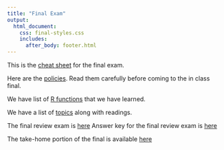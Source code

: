 ```yaml
---
title: "Final Exam"
output: 
  html_document:
    css: final-styles.css 
    includes:
      after_body: footer.html
---
```


This is the [cheat sheet](cheatsheet.pdf) for the final exam.

Here are the [policies](policies.pdf). Read them carefully before coming to the in class final.

We have list of [R functions](https://docs.google.com/document/d/1fz1kIeCgRTXfJWT68u9RgX8-fSyC12mGx8OEcNitNm8/edit?usp=sharing) that we have learned.

We have a list of [topics](https://docs.google.com/spreadsheets/d/11iE0fJAD_nG5_sa04kcpMZSZvUkKhvemgGvD_-q0w_s/edit?usp=sharing) along with readings. 

The final review exam is [here](final-review.pdf)
Answer key for the final review exam is [here](final-review-key.pdf)


The take-home portion of the final is available [here](take-home.html)


<br>
<br>
<br>
